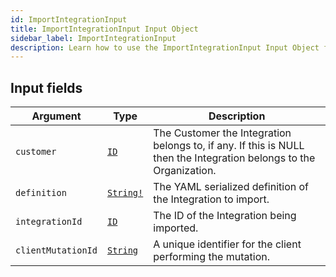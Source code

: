 ```yaml
---
id: ImportIntegrationInput
title: ImportIntegrationInput Input Object
sidebar_label: ImportIntegrationInput
description: Learn how to use the ImportIntegrationInput Input Object for Builder's API.
---
```


## Input fields

| Argument           | Type                                      | Description                                                                                                        |
| ------------------ | ----------------------------------------- | ------------------------------------------------------------------------------------------------------------------ |
| `customer`         | [`ID`](/self-managed/composer/builder/api/schema/scalar/ID.mdx)          | The Customer the Integration belongs to, if any. If this is NULL then the Integration belongs to the Organization. |
| `definition`       | [`String!`](/self-managed/composer/builder/api/schema/scalar/String.mdx) | The YAML serialized definition of the Integration to import.                                                       |
| `integrationId`    | [`ID`](/self-managed/composer/builder/api/schema/scalar/ID.mdx)          | The ID of the Integration being imported.                                                                          |
| `clientMutationId` | [`String`](/self-managed/composer/builder/api/schema/scalar/String.mdx)  | A unique identifier for the client performing the mutation.                                                        |
